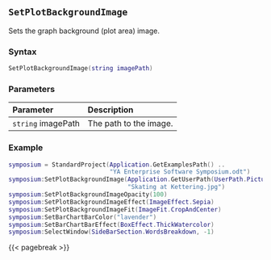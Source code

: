 ## `SetPlotBackgroundImage`

Sets the graph background\index{Images!graph backgrounds} (plot area) image.

### Syntax {-}

``` .lua
SetPlotBackgroundImage(string imagePath)
```

### Parameters {-}

**Parameter** | **Description**
| :-- | :-- |
|`string` imagePath | The path to the image. |

### Example {-}

``` .lua
symposium = StandardProject(Application.GetExamplesPath() ..
                            "YA Enterprise Software Symposium.odt")
symposium:SetPlotBackgroundImage(Application.GetUserPath(UserPath.Pictures) ..
                                 "Skating at Kettering.jpg")
symposium:SetPlotBackgroundImageOpacity(100)
symposium:SetPlotBackgroundImageEffect(ImageEffect.Sepia)
symposium:SetPlotBackgroundImageFit(ImageFit.CropAndCenter)
symposium:SetBarChartBarColor("lavender")
symposium:SetBarChartBarEffect(BoxEffect.ThickWatercolor)
symposium:SelectWindow(SideBarSection.WordsBreakdown, -1)
```

{{< pagebreak >}}